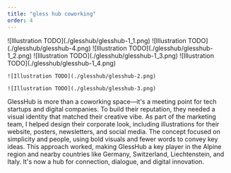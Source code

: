 ```yaml
---
title: "gless hub coworking"
order: 4
---
```


<Illustrations>
    <Slideshow>
        ![Illustration TODO](./glesshub/glesshub-1_1.png)
        ![Illustration TODO](./glesshub/glesshub-4.png)
        ![Illustration TODO](./glesshub/glesshub-1_2.png)
        ![Illustration TODO](./glesshub/glesshub-1_3.png)
        ![Illustration TODO](./glesshub/glesshub-1_4.png)
    </Slideshow>

    ![Illustration TODO](./glesshub/glesshub-2.png)

    ![Illustration TODO](./glesshub/glesshub-3.png)
</Illustrations>

<Description>
    GlessHub is more than a coworking space—it's a meeting point for tech startups and digital companies. To build their reputation, they needed a visual identity that matched their creative vibe. As part of the marketing team, I helped design their corporate look, including illustrations for their website, posters, newsletters, and social media. The concept focused on simplicity and people, using bold visuals and fewer words to convey key ideas. This approach worked, making GlessHub a key player in the Alpine region and nearby countries like Germany, Switzerland, Liechtenstein, and Italy. It's now a hub for connection, dialogue, and digital innovation.
</Description>

